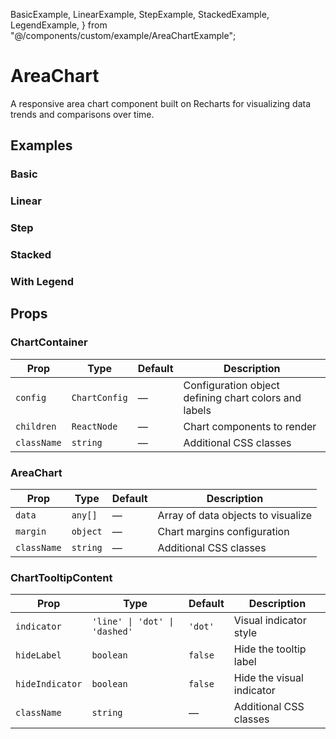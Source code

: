   BasicExample,
  LinearExample,
  StepExample,
  StackedExample,
  LegendExample,
} from "@/components/custom/example/AreaChartExample";

# AreaChart

A responsive area chart component built on Recharts for visualizing data trends and comparisons over time.

<InstallTabs components="AreaChart" />

## Examples

### Basic

<BasicExample />

### Linear

<LinearExample />

### Step

<StepExample />

### Stacked

<StackedExample />

### With Legend

<LegendExample />

## Props

### ChartContainer

| Prop        | Type          | Default | Description                                           |
| ----------- | ------------- | ------- | ----------------------------------------------------- |
| `config`    | `ChartConfig` | —       | Configuration object defining chart colors and labels |
| `children`  | `ReactNode`   | —       | Chart components to render                            |
| `className` | `string`      | —       | Additional CSS classes                                |

### AreaChart

| Prop        | Type     | Default | Description                        |
| ----------- | -------- | ------- | ---------------------------------- |
| `data`      | `any[]`  | —       | Array of data objects to visualize |
| `margin`    | `object` | —       | Chart margins configuration        |
| `className` | `string` | —       | Additional CSS classes             |

### ChartTooltipContent

| Prop            | Type                          | Default | Description               |
| --------------- | ----------------------------- | ------- | ------------------------- |
| `indicator`     | `'line' \| 'dot' \| 'dashed'` | `'dot'` | Visual indicator style    |
| `hideLabel`     | `boolean`                     | `false` | Hide the tooltip label    |
| `hideIndicator` | `boolean`                     | `false` | Hide the visual indicator |
| `className`     | `string`                      | —       | Additional CSS classes    |
